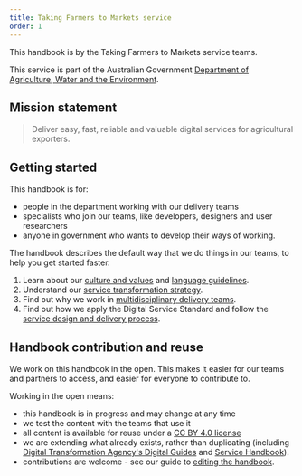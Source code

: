 ```yaml
---
title: Taking Farmers to Markets service
order: 1
---
```


This handbook is by the Taking Farmers to Markets service teams.

This service is part of the Australian Government [Department of Agriculture, Water and the Environment](https://www.awe.gov.au/).

## Mission statement

> Deliver easy, fast, reliable and valuable digital services for agricultural exporters.

## Getting started

This handbook is for:

- people in the department working with our delivery teams
- specialists who join our teams, like developers, designers and user researchers
- anyone in government who wants to develop their ways of working.

The handbook describes the default way that we do things in our teams, to help you get started faster.

1. Learn about our [culture and values](./culture-values/) and [language guidelines](./culture-values/language/).
2. Understand our [service transformation strategy](./strategy/).
3. Find out why we work in [multidisciplinary delivery teams](./teams/).
4. Find out how we apply the Digital Service Standard and follow the [service design and delivery process](./service-design-delivery-process/).

## Handbook contribution and reuse

We work on this handbook in the open. This makes it easier for our teams and partners to access, and easier for everyone to contribute to.

Working in the open means:

- this handbook is in progress and may change at any time
- we test the content with the teams that use it
- all content is available for reuse under a [CC BY 4.0 license](https://creativecommons.org/licenses/by/4.0/)
- we are extending what already exists, rather than duplicating (including [Digital Transformation Agency's Digital Guides](https://guides.service.gov.au/) and [Service Handbook](https://ausdto.github.io/service-handbook/)).
- contributions are welcome - see our guide to [editing the handbook](editing).
